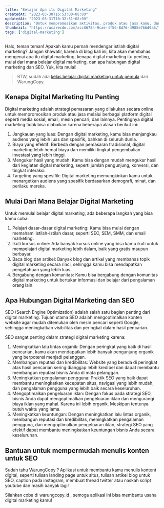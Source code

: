 ```yaml
---
title: "Belajar Apa itu Digital Marketing"
createdAt: "2023-03-30T16:53:00+08:00"
updatedAt: "2023-03-31T10:32:31+08:00"
description: "Untuk mempromosikan aktivitas, produk atau jasa kamu, dunia digital sudah menjadi tempat utama. Karena itu penting belajar dunia Digital Marketing"
thumbnail: "https://ucarecdn.com/acc86784-9cae-4f56-8d76-d988e766d9a5/"
tags: ['digital-marketing']
---
```

Halo, teman teman! Apakah kamu pernah mendengar istilah digital marketing? Jangan khawatir, karena di blog kali ini, kita akan membahas mengenai apa itu digital marketing, kenapa digital marketing itu penting, mulai dari mana belajar digital marketing, dan apa hubungan digital marketing dan SEO. Yuk, kita mulai!

> BTW, sudah ada [kelas belajar digital marketing untuk pemula](https://warungcopy.id/belajar/digital-marketing) dari WarungCopy.

## Kenapa Digital Marketing Itu Penting

Digital marketing adalah strategi pemasaran yang dilakukan secara online untuk mempromosikan produk atau jasa melalui berbagai platform digital seperti media sosial, email, mesin pencari, dan lainnya. Pentingnya digital marketing tidak bisa diabaikan karena beberapa alasan berikut ini:

1. Jangkauan yang luas: Dengan digital marketing, kamu bisa menjangkau audiens yang lebih luas dan spesifik, bahkan di seluruh dunia.
2. Biaya yang efektif: Berbeda dengan pemasaran tradisional, digital marketing lebih hemat biaya dan memiliki tingkat pengembalian investasi yang lebih tinggi.
3. Mengukur hasil yang mudah: Kamu bisa dengan mudah mengukur hasil dari kegiatan digital marketing, seperti jumlah pengunjung, konversi, dan tingkat interaksi.
4. Targeting yang spesifik: Digital marketing memungkinkan kamu untuk menargetkan audiens yang spesifik berdasarkan demografi, minat, dan perilaku mereka.


## Mulai Dari Mana Belajar Digital Marketing

Untuk memulai belajar digital marketing, ada beberapa langkah yang bisa kamu coba:

1. Pelajari dasar-dasar digital marketing: Kamu bisa mulai dengan memahami istilah-istilah dasar, seperti SEO, SEM, SMM, dan email marketing.
2. Ikuti kursus online: Ada banyak kursus online yang bisa kamu ikuti untuk mempelajari digital marketing lebih dalam, baik yang gratis maupun berbayar.
3. Baca blog dan artikel: Banyak blog dan artikel yang membahas topik digital marketing secara rinci, sehingga kamu bisa mendapatkan pengetahuan yang lebih luas.
4. Bergabung dengan komunitas: Kamu bisa bergabung dengan komunitas digital marketing untuk bertukar informasi dan belajar dari pengalaman orang lain.

## Apa Hubungan Digital Marketing dan SEO

SEO (Search Engine Optimization) adalah salah satu bagian penting dari digital marketing. Tujuan utama SEO adalah mengoptimalkan konten website agar mudah ditemukan oleh mesin pencari seperti Google, sehingga meningkatkan visibilitas dan peringkat dalam hasil pencarian.

SEO sangat penting dalam strategi digital marketing karena:

1. Meningkatkan lalu lintas organik: Dengan peringkat yang baik di hasil pencarian, kamu akan mendapatkan lebih banyak pengunjung organik yang berpotensi menjadi pelanggan.
2. Membangun reputasi dan kredibilitas: Website yang berada di peringkat atas hasil pencarian sering dianggap lebih kredibel dan dapat membantu membangun reputasi bisnis Anda di mata pelanggan.
3. Meningkatkan pengalaman pengguna: Praktik SEO yang baik dapat membantu meningkatkan kecepatan situs, navigasi yang lebih mudah, dan pengalaman pengguna yang lebih baik secara keseluruhan.
4. Mengoptimalkan pengeluaran iklan: Dengan fokus pada strategi SEO, bisnis Anda dapat mengoptimalkan pengeluaran iklan dan mengurangi biaya iklan yang mahal. Karena ini lebih organik. Meskipun tentunya butuh waktu yang lama.
5. Meningkatkan keuntungan: Dengan meningkatkan lalu lintas organik, membangun reputasi dan kredibilitas, meningkatkan pengalaman pengguna, dan mengoptimalkan pengeluaran iklan, strategi SEO yang efektif dapat membantu meningkatkan keuntungan bisnis Anda secara keseluruhan.

## Bantuan untuk mempermudah menulis konten untuk SEO

Sudah tahu [WarungCopy](https://warungcopy.id/) ? Aplikasi untuk membantu kamu menulis kontent digital, seperti tulisan landing page untuk situs, tulisan artikel blog untuk SEO, caption pada instagram, membuat thread twitter atau naskah script youtube dan masih banyak lagi!

Silahkan coba di warungcopy.id , semoga aplikasi ini bisa membantu usaha digital marketing kamu!